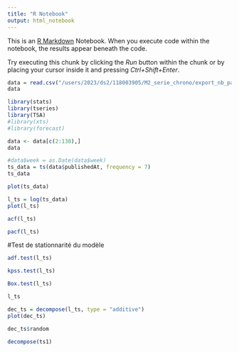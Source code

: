 ```yaml
---
title: "R Notebook"
output: html_notebook
---
```


This is an [R Markdown](http://rmarkdown.rstudio.com) Notebook. When you execute code within the notebook, the results appear beneath the code. 

Try executing this chunk by clicking the *Run* button within the chunk or by placing your cursor inside it and pressing *Ctrl+Shift+Enter*. 

```r
data = read.csv("/users/2023/ds2/118003905/M2_serie_chrono/export_nb_par_semaine.csv", sep = ',')
data
```
```r
library(stats)
library(tseries)
library(TSA)
#library(xts)
#library(forecast)
```
```r
data <- data[c(2:138),]
data
```



```r
#data$week = as.Date(data$week)
ts_data = ts(data$publishedAt, frequency = 7)
ts_data
```


```r
plot(ts_data)
```


```r
l_ts = log(ts_data)
plot(l_ts)
```


```r
acf(l_ts)
```
```r
pacf(l_ts)
```
#Test de stationnarité du modèle

```r
adf.test(l_ts)
```


```r
kpss.test(l_ts)
```


```r
Box.test(l_ts)
```
```r
l_ts
```


```r
dec_ts = decompose(l_ts, type = "additive")
plot(dec_ts)
```


```r
dec_ts$random
```


```r
decompose(ts1)
```



